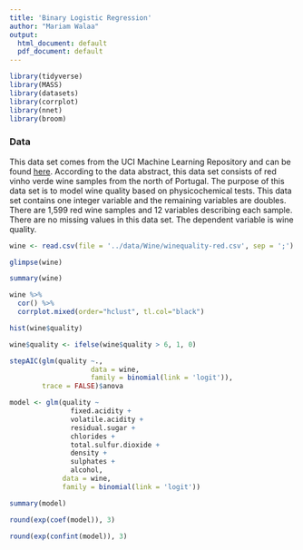 ```yaml
---
title: 'Binary Logistic Regression'
author: "Mariam Walaa"
output:
  html_document: default
  pdf_document: default
---
```


```r
library(tidyverse)
library(MASS)
library(datasets)
library(corrplot)
library(nnet)
library(broom)
```

### Data

This data set comes from the UCI Machine Learning Repository and can be found
[here](https://archive.ics.uci.edu/ml/datasets/wine+quality). According to the data
abstract, this data set consists of red vinho verde wine samples from the north of
Portugal. The purpose of this data set is to model wine quality based on physicochemical
tests. This data set contains one integer variable and the remaining variables are
doubles. There are 1,599 red wine samples and 12 variables describing each sample. There
are no missing values in this data set. The dependent variable is wine quality.

```r
wine <- read.csv(file = '../data/Wine/winequality-red.csv', sep = ';')
```

```r
glimpse(wine)
```

```r
summary(wine)
```

```r
wine %>% 
  cor() %>%
  corrplot.mixed(order="hclust", tl.col="black")
```

```r
hist(wine$quality)
```

```r
wine$quality <- ifelse(wine$quality > 6, 1, 0)

stepAIC(glm(quality ~.,
                    data = wine,
                    family = binomial(link = 'logit')), 
        trace = FALSE)$anova
```

```r
model <- glm(quality ~
               fixed.acidity +
               volatile.acidity +
               residual.sugar +
               chlorides + 
               total.sulfur.dioxide +
               density +
               sulphates +
               alcohol,
             data = wine,
             family = binomial(link = 'logit'))
```

```r
summary(model)
```

```r
round(exp(coef(model)), 3)
```

```r
round(exp(confint(model)), 3)
```

